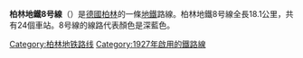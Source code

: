 {{expand|time=2015-11-04T03:54:45+00:00}}
{{unreferenced|time=2015-11-04T03:54:45+00:00}}
'''柏林地鐵8号線'''（'''{{lang-de|U-Bahnlinie 8}}'''）是[[德國|德國]][[柏林|柏林]]的一條[[柏林地鐵|地鐵]]路線。柏林地鐵8号線全長18.1公里，共有24個車站。8号線的線路代表顏色是深藍色。

{{柏林地铁8号线}}
{{柏林公共交通}}
{{rail-stub}}{{germany-stub}}
[[Category:柏林地铁路线|Category:柏林地铁路线]]
[[Category:1927年啟用的鐵路線|Category:1927年啟用的鐵路線]]